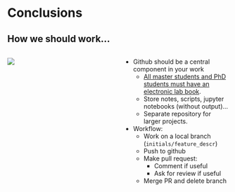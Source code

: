 # Conclusions

## How we should work... {.smaller}
:::: columns
::: {.column width="50%"}
![](figures/github_PR.png)
:::
::: {.column width="50%"}
- Github should be a central component in your work
  - [All master students and PhD students must have an electronic lab book](https://github.com/metagenlab/labbooks/wiki).
  - Store notes, scripts, jupyter notebooks (without output)...
  - Separate repository for larger projects.
- Workflow:
  - Work on a local branch (`initials/feature_descr`)
  - Push to github
  - Make pull request:
    - Comment if useful
    - Ask for review if useful
  - Merge PR and delete branch
:::
::::
